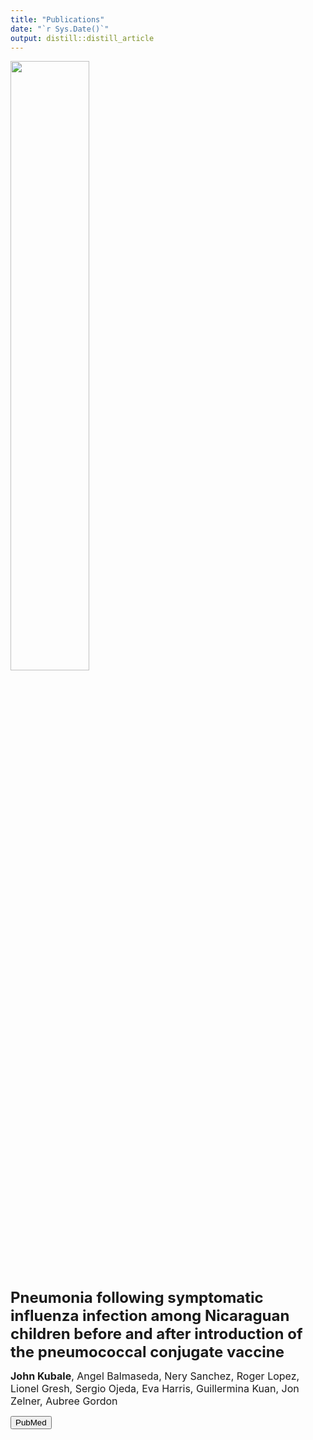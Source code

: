 ```yaml
---
title: "Publications"
date: "`r Sys.Date()`"
output: distill::distill_article
---
```



<!-- <div class="container min-vh-100"> -->
<!-- <div class="row min-vh-100 justify-content-center align-items-center"> -->
<div class="col-12 text-center">![](pics/flu_pneumo.PNG){width=50%}
<!-- <div class="mt-3"> -->
</div>
<font size="5">
**Pneumonia following symptomatic influenza infection among Nicaraguan children before and after introduction of the pneumococcal conjugate vaccine**
</font>

<font size="3">
<div class="row justify-content-center align-items-center">
<div class="col-5 mt-3 text-center d-none d-sm-block">
**John Kubale**, Angel Balmaseda, Nery Sanchez, Roger Lopez, Lionel Gresh, Sergio Ojeda, Eva Harris, Guillermina Kuan, Jon Zelner, Aubree Gordon
</font>
<!-- * * * -->
<!-- <div class="row justify-content-center align-items-center"> -->
<div class="col-8 text-center d-none d-sm-block">
[<button type="button" class="btn btn-outline-dark mb-2">PubMed</button>](https://pubmed.ncbi.nlm.nih.gov/33351091/)
</div>
